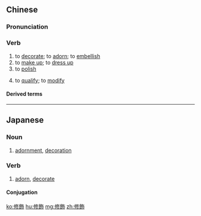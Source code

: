{{also|修饰}}
==Chinese==
{{zh-forms|s=修饰}}

===Pronunciation===
{{zh-pron
|m=xiūshì
|c=sau1 sik1
|mn=qz:siu-siak/xm,zz:siu-sek
|cat=v
}}

===Verb===
{{zh-verb}}

# to [[decorate]]; to [[adorn]]; to [[embellish]]
# to [[make up]]; to [[dress up]]
# to [[polish]] {{gloss|a piece of writing}}
# {{lb|zh|linguistics}} to [[qualify]]; to [[modify]]

====Derived terms====
{{zh-der|修飾語|遺傳修飾}}

----

==Japanese==
{{ja-kanjitab|しゅう|しょく|yomi=on}}

===Noun===
{{ja-noun|しゅうしょく}}

# [[adornment]], [[decoration]]

===Verb===
{{ja-verb-suru|tr=trans|しゅうしょく}}

# [[adorn]], [[decorate]]

====Conjugation====
{{ja-suru|しゅうしょく}}

[[ko:修飾]]
[[hu:修飾]]
[[mg:修飾]]
[[zh:修飾]]